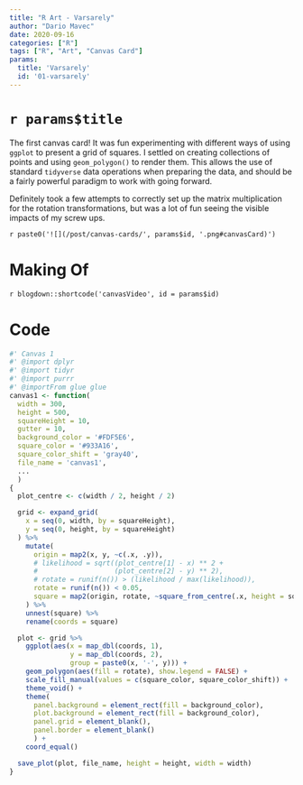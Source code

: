 ```yaml
---
title: "R Art - Varsarely"
author: "Dario Mavec"
date: 2020-09-16
categories: ["R"]
tags: ["R", "Art", "Canvas Card"]
params:
  title: 'Varsarely'
  id: '01-varsarely'
---
```


# `r params$title`

The first canvas card! It was fun experimenting with different ways of using 
`ggplot` to present a grid of squares. I settled on creating collections of points
and using `geom_polygon()` to render them. This allows the use of standard
`tidyverse` data operations when preparing the data, and should be a fairly 
powerful paradigm to work with going forward.

Definitely took a few attempts to correctly set up the matrix multiplication for
the rotation transformations, but was a lot of fun seeing the visible impacts of
my screw ups.

`r paste0('![](/post/canvas-cards/', params$id, '.png#canvasCard)')` 
 
# Making Of

`r blogdown::shortcode('canvasVideo', id = params$id)`

# Code

```r
#' Canvas 1
#' @import dplyr
#' @import tidyr
#' @import purrr
#' @importFrom glue glue
canvas1 <- function(
  width = 300,
  height = 500,
  squareHeight = 10,
  gutter = 10,
  background_color = '#FDF5E6',
  square_color = '#933A16',
  square_color_shift = 'gray40',
  file_name = 'canvas1',
  ...
  )
{
  plot_centre <- c(width / 2, height / 2)

  grid <- expand_grid(
    x = seq(0, width, by = squareHeight),
    y = seq(0, height, by = squareHeight)
  ) %>%
    mutate(
      origin = map2(x, y, ~c(.x, .y)),
      # likelihood = sqrt((plot_centre[1] - x) ** 2 +
      #                   (plot_centre[2] - y) ** 2),
      # rotate = runif(n()) > (likelihood / max(likelihood)),
      rotate = runif(n()) < 0.05,
      square = map2(origin, rotate, ~square_from_centre(.x, height = squareHeight - gutter / 2, rotate = .y))
    ) %>%
    unnest(square) %>%
    rename(coords = square)

  plot <- grid %>%
    ggplot(aes(x = map_dbl(coords, 1),
               y = map_dbl(coords, 2),
               group = paste0(x, '-', y))) +
    geom_polygon(aes(fill = rotate), show.legend = FALSE) +
    scale_fill_manual(values = c(square_color, square_color_shift)) +
    theme_void() +
    theme(
      panel.background = element_rect(fill = background_color),
      plot.background = element_rect(fill = background_color),
      panel.grid = element_blank(),
      panel.border = element_blank()
      ) +
    coord_equal()

  save_plot(plot, file_name, height = height, width = width)
}
```
